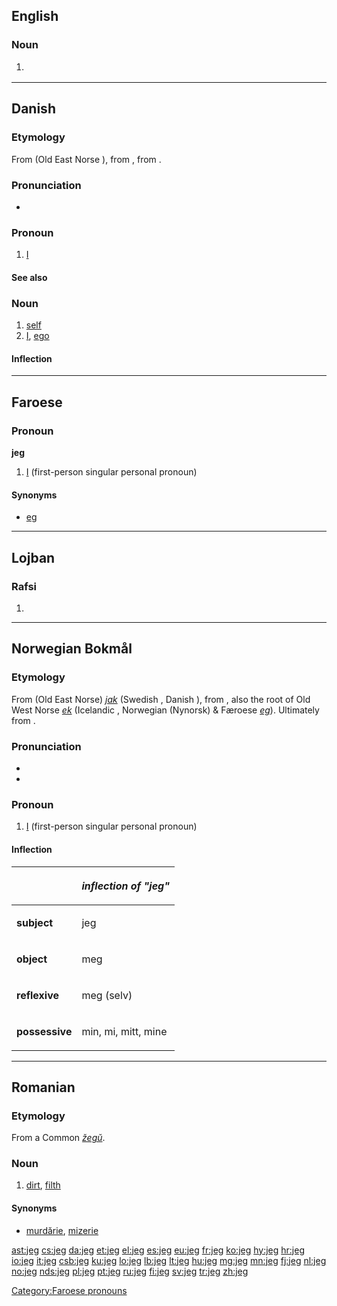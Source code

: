 {{also|jég}}
==English==

===Noun===
{{en-noun}}

# {{context|machinery|lang=en}} {{alternative form of|jig}}

----

==Danish==

===Etymology===
From {{etyl|non|da}} {{term|ek|lang=non}} (Old East Norse {{term|jak|lang=non}}), from {{etyl|gem-pro|da}} {{recons|ek||I|lang=gem-pro}}, from {{etyl|ine-pro|da}} {{recons|éǵh₂|lang=ine-pro}}.

===Pronunciation===
* {{IPA|/jaj/|[jɑj]|[jɑ]|lang=da}}

===Pronoun===
{{head|da|pronoun|objective|mig|possive|min}}

# {{context|personal|lang=da}} [[I#English|I]]

====See also====
{{Danish personal pronouns}}

===Noun===
{{da-noun|et|er}}

# [[self]] {{gloss|an individual person as the object of his own reflective consciousness}}
# [[I]], [[ego]]

====Inflection====
{{da-noun-infl|et|er}}

----

==Faroese==

===Pronoun===
'''jeg'''

# {{context|Suðuroy|lang=fo}} [[I]] (first-person singular personal pronoun)

====Synonyms====
* [[eg]] {{qualifier|standard Faroese}}

[[Category:Faroese pronouns]]

----

==Lojban==

===Rafsi===
{{jbo-rafsi}}

# {{jbo-rafsi of|jegvo}}

----

==Norwegian Bokmål==

===Etymology===
From {{etyl|non|nb}} (Old East Norse) ''[[jak]]'' (Swedish {{term|jag|lang=sv}}, Danish {{term|jeg|lang=da}}), from {{etyl|gem-pro|nb}} {{recons|ek|lang=gem-pro}}, also the root of Old West Norse ''[[ek]]'' (Icelandic {{term|ég|lang=is}}, Norwegian (Nynorsk) & Færoese ''[[eg]]''). Ultimately from {{etyl|ine-pro|nb}} {{recons|éǵh₂|lang=ine-pro}}.

===Pronunciation===
* {{IPA|/jæɪ̯/|lang=no}}
* {{audio|No-jeg.ogg|Audio}}

===Pronoun===
{{head|nb|pronoun}}

# [[I]] (first-person singular personal pronoun)

====Inflection====
{|{{prettytable100}}
!
!''inflection of "jeg"''
|-
|'''subject'''
|jeg
|-
|'''object'''
|meg
|-
|'''reflexive'''
|meg (selv)
|-
|'''possessive'''
|min, mi, mitt, mine
|}

----

==Romanian==

===Etymology===
From a Common {{etyl|sla|ro}} ''[[žegŭ]]''.

===Noun===
{{ro-noun}}

# [[dirt]], [[filth]]

====Synonyms====
* [[murdărie]], [[mizerie]]

[[ast:jeg]]
[[cs:jeg]]
[[da:jeg]]
[[et:jeg]]
[[el:jeg]]
[[es:jeg]]
[[eu:jeg]]
[[fr:jeg]]
[[ko:jeg]]
[[hy:jeg]]
[[hr:jeg]]
[[io:jeg]]
[[it:jeg]]
[[csb:jeg]]
[[ku:jeg]]
[[lo:jeg]]
[[lb:jeg]]
[[lt:jeg]]
[[hu:jeg]]
[[mg:jeg]]
[[mn:jeg]]
[[fj:jeg]]
[[nl:jeg]]
[[no:jeg]]
[[nds:jeg]]
[[pl:jeg]]
[[pt:jeg]]
[[ru:jeg]]
[[fi:jeg]]
[[sv:jeg]]
[[tr:jeg]]
[[zh:jeg]]